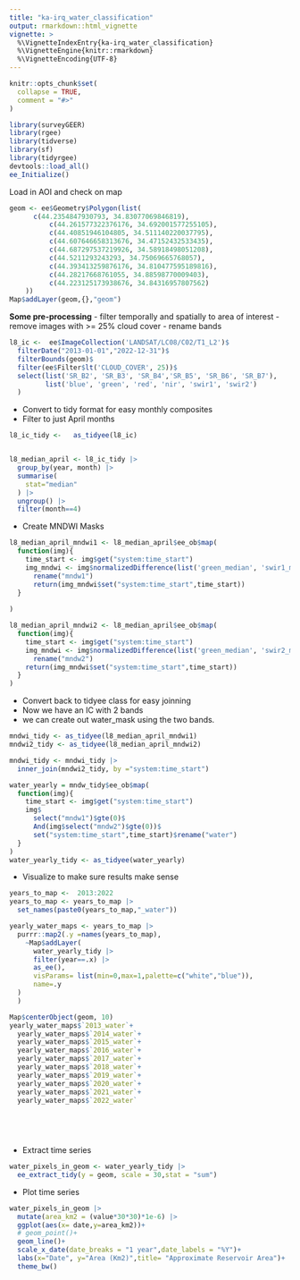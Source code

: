 ```yaml
---
title: "ka-irq_water_classification"
output: rmarkdown::html_vignette
vignette: >
  %\VignetteIndexEntry{ka-irq_water_classification}
  %\VignetteEngine{knitr::rmarkdown}
  %\VignetteEncoding{UTF-8}
---
```


```r
knitr::opts_chunk$set(
  collapse = TRUE,
  comment = "#>"
)
```

```r
library(surveyGEER)
library(rgee)
library(tidverse)
library(sf)
library(tidyrgee)
devtools::load_all()
ee_Initialize()
```


Load in AOI and check on map
```r
geom <- ee$Geometry$Polygon(list(
      c(44.2354847930793, 34.83077069846819),
          c(44.261577322376176, 34.692001577255105),
          c(44.40851946104805, 34.511140220037795),
          c(44.607646658313676, 34.47152432533435),
          c(44.687297537219926, 34.58918498051208),
          c(44.5211293243293, 34.75069665768057),
          c(44.393413259876176, 34.810477595189816),
          c(44.28217668761055, 34.88598770009403),
          c(44.223125173938676, 34.84316957807562)
    ))
Map$addLayer(geom,{},"geom")
```


**Some pre-processing**
- filter temporally and spatially to area of interest
- remove images with >= 25% cloud cover
- rename bands

```r

l8_ic <-  ee$ImageCollection('LANDSAT/LC08/C02/T1_L2')$
  filterDate("2013-01-01","2022-12-31")$
  filterBounds(geom)$
  filter(ee$Filter$lt('CLOUD_COVER', 25))$
  select(list('SR_B2', 'SR_B3', 'SR_B4','SR_B5', 'SR_B6', 'SR_B7'),
         list('blue', 'green', 'red', 'nir', 'swir1', 'swir2')
  )
```

- Convert to tidy format for easy monthly composites
- Filter to just April months
```r
l8_ic_tidy <-   as_tidyee(l8_ic)


l8_median_april <- l8_ic_tidy |> 
  group_by(year, month) |> 
  summarise(
    stat="median"
  ) |> 
  ungroup() |> 
  filter(month==4) 
```


- Create MNDWI Masks
```r

l8_median_april_mndwi1 <- l8_median_april$ee_ob$map(
  function(img){
    time_start <- img$get("system:time_start")
    img_mndwi <- img$normalizedDifference(list('green_median', 'swir1_median'))$
      rename("mndw1")
      return(img_mndwi$set("system:time_start",time_start))
  }
  
)

l8_median_april_mndwi2 <- l8_median_april$ee_ob$map(
  function(img){
    time_start <- img$get("system:time_start")
    img_mndwi <- img$normalizedDifference(list('green_median', 'swir2_median'))$
      rename("mndw2")
    return(img_mndwi$set("system:time_start",time_start))
  }
)
```

- Convert back to tidyee class for easy joinning
- Now we have an IC with 2 bands
- we can create out water_mask using the two bands.

```r
mndwi_tidy <- as_tidyee(l8_median_april_mndwi1)
mndwi2_tidy <- as_tidyee(l8_median_april_mndwi2)

mndwi_tidy <- mndwi_tidy |> 
  inner_join(mndwi2_tidy, by ="system:time_start")

water_yearly = mndw_tidy$ee_ob$map(
  function(img){
    time_start <- img$get("system:time_start")
    img$
      select("mndw1")$gte(0)$
      And(img$select("mndw2")$gte(0))$
      set("system:time_start",time_start)$rename("water")
  }
)
water_yearly_tidy <- as_tidyee(water_yearly)

```

- Visualize to make sure results make sense
```r
years_to_map <-  2013:2022
years_to_map <- years_to_map |> 
  set_names(paste0(years_to_map,"_water"))

yearly_water_maps <- years_to_map |> 
  purrr::map2(.y =names(years_to_map),
    ~Map$addLayer(
      water_yearly_tidy |>
      filter(year==.x) |> 
      as_ee(),
      visParams= list(min=0,max=1,palette=c("white","blue")),
      name=.y
  )
  )

Map$centerObject(geom, 10)
yearly_water_maps$`2013_water`+
  yearly_water_maps$`2014_water`+
  yearly_water_maps$`2015_water`+
  yearly_water_maps$`2016_water`+
  yearly_water_maps$`2017_water`+
  yearly_water_maps$`2018_water`+
  yearly_water_maps$`2019_water`+
  yearly_water_maps$`2020_water`+
  yearly_water_maps$`2021_water`+
  yearly_water_maps$`2022_water`

  
    
    

```


- Extract time series
```r
water_pixels_in_geom <- water_yearly_tidy |> 
  ee_extract_tidy(y = geom, scale = 30,stat = "sum")
```

- Plot time series
```r
water_pixels_in_geom |> 
  mutate(area_km2 = (value*30*30)*1e-6) |> 
  ggplot(aes(x= date,y=area_km2))+
  # geom_point()+
  geom_line()+
  scale_x_date(date_breaks = "1 year",date_labels = "%Y")+
  labs(x="Date", y="Area (Km2)",title= "Approximate Reservoir Area")+
  theme_bw()
```
